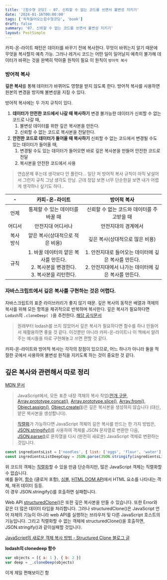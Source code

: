 ```yaml
---
title: '[함수형 코딩] - 07. 신뢰할 수 없는 코드를 쓰면서 불변성 지키기'
date: '2024-01-16T00:00:00'
tags: ['쏙쏙들어오는함수형코딩', 'book']
draft: false
summary: '07. 신뢰할 수 없는 코드를 쓰면서 불변성 지키기'
layout: PostSimple
---
```



카피-온-라이트 패턴은 데이터를 바꾸기 전에 복사한다.
무엇이 바뀌는지 알기 때문에 무엇을 복사할지 예측 가능.
그러나 레거시 코드는 어떤 일이 일어날지 예측이 불가해 데이터가 바뀌는 것을 완벽히 막아줄 원칙이 필요
이 원칙이 `방어적 복사`

### 방어적 복사

**깊은 복사**를 통해 데이터가 바뀌어도 영향을 받지 않도록 한다.
방어적 복사를 사용하면 원본의 변경을 방지해 불변성을 지킬 수 있다.

방어적 복사에는 두 가지 규칙이 있다.

1. **데이터가 안전한 코드에서 나갈 때 복사하기**
   변경 불가능한 데이터가 신뢰할 수 없는 코드로 나갈 때,
   1. 불변성 데이터를 위한 깊은 복사본을 만든다.
   2. 신뢰할 수 없는 코드로 복사본을 전달한다.
2. **안전한 코드로 데이터가 들어올 때 복사하기**
   신뢰할 수 없는 코드에서 변경될 수도 있는 데이터가 들어올 때,
   1. 변경될 수도 있는 데이터가 들어오면 바로 깊은 복사본을 만들어 안전한 코드로 전달
   2. 복사본을 안전한 코드에서 사용

> 연습문제 푸는데 생각보다 안 풀린다... 일단 저 방어적 복사 규칙이 아직 낯설어서 그런지 규칙 그냥 생각도 안남. 근데 정답 보면 너무 단순한걸 보면 내가 어렵게 생각하나 싶기도 하다..

|     -     |                                       카피-온-라이트                                        |                                                 방어적 복사                                                  |
| :-------: | :-----------------------------------------------------------------------------------------: | :----------------------------------------------------------------------------------------------------------: |
|   언제    |                               통제할 수 있는 데이터를 바꿀 때                               |                                  신뢰할 수 없는 코드와 데이터를 주고받을 때                                  |
|  어디서   |                                      안전지대 어디서나                                      |                                             안전지대의 경계에서                                              |
| 복사 방식 |                               얕은 복사(상대적으로 적은 비용)                               |                                       깊은 복사(상대적으로 많은 비용)                                        |
|   규칙    | 1. 바꿀 데이터의 얕은 복사를 만든다.<br/> 2. 복사본을 변경한다. <br/> 3. 복사본을 리턴한다. | 1. 안전지대로 들어오는 데이터에 깊은 복사를 만든다.<br/> 2. 안전지대에서 나가는 데이터에 깊은 복사를 만든다. |

### 자바스크립트에서 깊은 복사를 구현하는 것은 어렵다.

자바스크립트의 표준 라이브러리가 좋지 않기 때문.
깊은 복사의 동작은 배열과 객체의 복사를 위해 모든 항목을 재귀적으로 반복하며 복사한다.
깊은 복사가 필요하다면 `Lodash`의 `.cloneDeep( )`을 추천한다.
[해당 공식문서](https://lodash.com/docs/#cloneDeep)

> 원래부터 lodash를 쓰지 않았어서 깊은 복사가 필요하다면 함수를 하나 만들어서 재활용하면 좋을 것 같다. 이것뿐만 아니라 카피-온-라이트나 이 책에서 알려주는 예시들을 따로 구현해놓고 쓰면 편할 것 같다.

카피-온-라이트와 방어적 복사는 각각의 장점이 있으므로, 어느 하나가 아니라 둘을 적절한 곳에서 사용하여 불변성 원칙을 지키도록 하는 것이 중요한 것 같다.

## 깊은 복사와 관련해서 따로 정리

[MDN 문서](https://developer.mozilla.org/ko/docs/Glossary/Deep_copy)

> JavaScript에서, 모든 표준 내장 객체의 복사 작업([전개 구문](https://developer.mozilla.org/ko/docs/Web/JavaScript/Reference/Operators/Spread_syntax), [Array.prototype.concat()](https://developer.mozilla.org/ko/docs/Web/JavaScript/Reference/Global_Objects/Array/concat), [Array.prototype.slice()](https://developer.mozilla.org/ko/docs/Web/JavaScript/Reference/Global_Objects/Array/slice), [Array.from()](https://developer.mozilla.org/ko/docs/Web/JavaScript/Reference/Global_Objects/Array/from), [Object.assign()](https://developer.mozilla.org/ko/docs/Web/JavaScript/Reference/Global_Objects/Object/assign), [Object.create()](https://developer.mozilla.org/ko/docs/Web/JavaScript/Reference/Global_Objects/Object/create))은 깊은 복사본을 생성하지 않습니다 (대신, 얕은 복사본을 생성합니다).

> [직렬화](https://developer.mozilla.org/ko/docs/Glossary/Serialization)가 가능하다면 JavaScript 객체의 깊은 복사를 만드는 한 가지 방법은, [JSON.stringify()](https://developer.mozilla.org/ko/docs/Web/JavaScript/Reference/Global_Objects/JSON/stringify)를 사용하여 객체를 JSON 문자열로 변환한 다음, [JSON.parse()](https://developer.mozilla.org/ko/docs/Web/JavaScript/Reference/Global_Objects/JSON/parse)로 문자열을 다시 (완전히 새로운) JavaScript 객체로 변환하는 것입니다.

```js
const ingredientsList = ['noodles', { list: ['eggs', 'flour', 'water'] }]
const ingredientsListDeepCopy = JSON.parse(JSON.stringify(ingredientsList))
```

위 코드의 객체는 [직렬화](https://developer.mozilla.org/ko/docs/Glossary/Serialization)할 수 있을 만큼 단순하지만, 많은 JavaScript 객체는 직렬화할 수 없습니다.  
예를 들어, [함수](https://developer.mozilla.org/ko/docs/Web/JavaScript/Guide/Functions) (클로저 포함), [심볼](https://developer.mozilla.org/ko/docs/Web/JavaScript/Reference/Global_Objects/Symbol), [HTML DOM API](https://developer.mozilla.org/ko/docs/Web/API/HTML_DOM_API)에서 HTML 요소를 나타내는 객체, 재귀 데이터 등등.  
이 경우 JSON.stringify()를 호출하면 실패합니다.

Web API [structuredClone()](https://developer.mozilla.org/ko/docs/Web/API/structuredClone)은 또한 깊은 복사본을 만들 수 있습니다. 또한 Error와 같은 더 많은 데이터 타입을 처리합니다. 그러나 structuredClone()은 JavaScript 언어 자체의 기능이 아니라 web API를 실행하는 브라우저 및 다른 JavaScript 호스트의 기능입니다. 그리고 직렬화할 수 없는 객체에 structuredClone()을 호출하면, JSON.stringify()과 같이실패할 것입니다.

[JavaScript의 새로운 객체 복사 방법 - Structured Clone 블로그 글](https://paperblock.tistory.com/218#3._StructuredClone)

**lodash의 clonedeep 함수**

```js
var objects = [{ a: 1 }, { b: 2 }]
var deep = _.cloneDeep(objects)
```

이게 제일 편해보이긴 함
